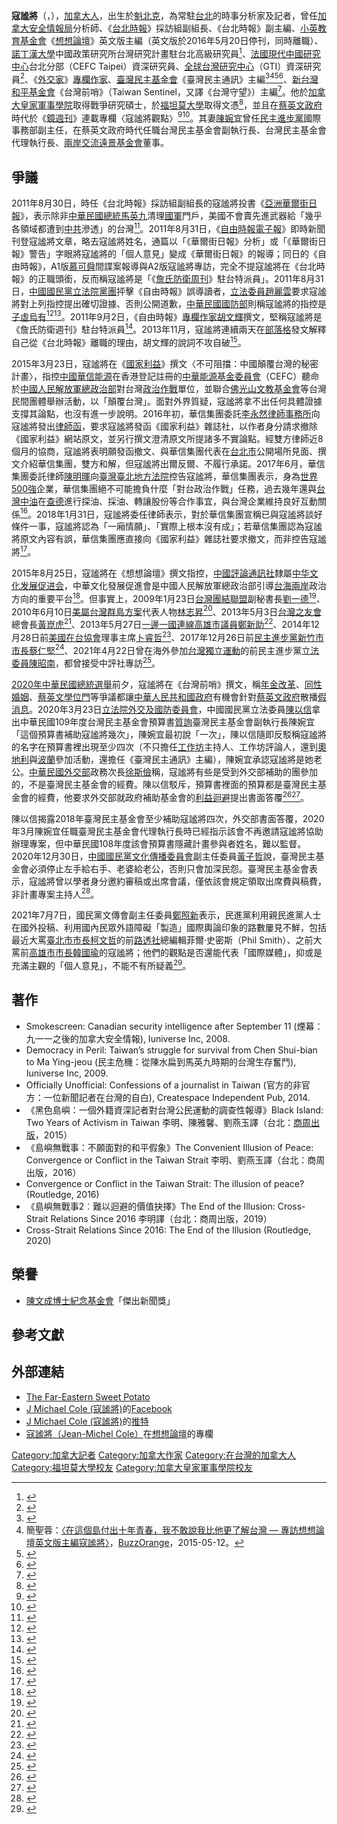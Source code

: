 {{noteTA
|1=zh-hans:外交学者; zh-tw:外交家; zh-hk:外交家;
}}

'''寇謐將'''（{{lang-en| J. Michael Cole}}，{{bd|？|catIdx=Cole, Jean-Michel}}），[[加拿大人|加拿大人]]，出生於[[魁北克|魁北克]]，為常駐[[台北|台北]]的時事分析家及記者，曾任[[加拿大安全情報局|加拿大安全情報局]]分析師、《[[台北時報|台北時報]]》採訪組副組長、《台北時報》副主編、[[小英教育基金會|小英教育基金會]]《[[想想論壇|想想論壇]]》英文版主編（英文版於2016年5月20日停刊，同時離職）、[[諾丁漢大學|諾丁漢大學]]中國政策研究所台灣研究計畫駐台北高級研究員<ref>{{Cite web|title=中國銳實力威脅民主 學者籲台美合作找真相解決|author=石秀娟|url=https://www.cna.com.tw/news/aipl/201812020203.aspx|work=[[中央通訊社|中央通訊社]]|date=2018-12-02|accessdate=2020-06-07|language=zh-TW|quote=英國諾丁罕大學中國政策研究所台灣研究計畫駐台北高級研究員寇謐將（Michael Cole）發表論文時指出……}}</ref>、[[法國現代中國研究中心|法國現代中國研究中心]]台北分部（CEFC Taipei）資深研究員、[[全球台灣研究中心|全球台灣研究中心]]（GTI）資深研究員<ref>{{cite news|url=https://www.businesstoday.com.tw/article/category/183027/post/202109100014|author=寇謐將|title=美國離開阿富汗如何影響台海穩定|publisher=[[今周刊|今周刊]]|date=2021-09-10|accessdate=2021-10-07|language=zh-tw|quote=（作者：J. Michael Cole 寇謐將，全球台灣研究中心資深研究員，常駐台北的時事分析家及記者。曾任英國諾丁罕大學中國政策研究中心，及其合作單位台北法國現代中國研究中心資深研究員。他擁有加拿大皇家軍事學院戰爭研究碩士學位，並曾在渥太華的加拿大國家安全局擔任分析師。）}}</ref>、《[[外交家_(雜誌)|外交家]]》[[專欄作家|專欄作家]]、[[臺灣民主基金會|臺灣民主基金會]]《臺灣民主通訊》主編<ref>{{Cite web |url=http://www.cite.com.tw/authors_search?authors_id=25364 |title=城邦圖書館－寇謐將 |access-date=2016-02-12 |archive-url=https://web.archive.org/web/20160302042212/http://www.cite.com.tw/authors_search?authors_id=25364 |archive-date=2016-03-02 |dead-url=yes }}</ref><ref>簡聖蓉：[http://buzzorange.com/2015/05/12/faces-of-new-media-j-michael-cole-believes-time-is-on-taiwans-side/ 〈在這個島付出十年青春，我不敢說我比他更了解台灣 — 專訪想想論壇英文版主編寇謐將〉]，[[BuzzOrange|BuzzOrange]]，2015-05-12。</ref><ref>{{cite news|url=http://www.storm.mg/lifestyle/77031|title=外國人想瞭解台灣社運，都讀他的報導！寇謐將：兩岸不像馬政府講得這麼和平|author=何宇軒|publisher=[[風傳媒|風傳媒]]|date=2015-12-30|language=zh-tw}}</ref><ref>{{Cite web|title=蔡英文就職當天 「想想論壇英文版」收攤|author=政治中心|url=https://www.nextmag.com.tw/realtimenews/news/38510638|work=[[台灣壹週刊|台灣壹週刊]]|date=2016-04-27|accessdate=2019-03-09|language=zh-TW}}</ref>、[[新台灣和平基金會|新台灣和平基金會]]《台灣前哨》（Taiwan Sentinel，又譯《台灣守望》）主編<ref>{{cite news|url=https://news.ltn.com.tw/news/politics/paper/1069122|author=呂伊萱|title=「台灣守望」上線 盼促進國際了解台灣|publisher=自由時報|date=2017-01-07|accessdate=2021-05-30|language=zh-tw}}</ref>。他於[[加拿大皇家軍事學院|加拿大皇家軍事學院]]取得戰爭研究碩士，於[[福坦莫大學|福坦莫大學]]取得文憑<ref>{{cite web|url=https://www.linkedin.com/in/j-michael-cole-7185b92b|title=J. Michael Cole|publisher=[[LinkedIn|LinkedIn]]}}</ref>，並且在[[蔡英文政府|蔡英文政府]]時代於《[[鏡週刊|鏡週刊]]》連載專欄〈寇謐將觀點〉<ref>{{Cite web|title=【寇謐將觀點】加泰隆尼亞獨立公投是台灣的楷模？這是錯誤且危險的類比|author=寇謐將|url=https://www.mirrormedia.mg/story/20171003int_michaelcolecatalonia/|work=鏡週刊|date=2017-10-04|accessdate=2020-06-07|language=zh-TW|quote=}}</ref><ref>{{Cite web|title=【寇謐將觀點】時間不多了！台灣必須振作起來|author=寇謐將|url=https://www.mirrormedia.mg/story/20180521int001/|work=鏡週刊|date=2018-05-22|accessdate=2020-06-07|language=zh-TW|quote=}}</ref>。其妻[[陳婉宜|陳婉宜]]曾任[[民主進步黨|民主進步黨]]國際事務部副主任，在蔡英文政府時代任職台灣民主基金會副執行長、台灣民主基金會代理執行長、[[兩岸交流遠景基金會|兩岸交流遠景基金會]]董事。

==爭議==
2011年8月30日，時任《台北時報》採訪組副組長的寇謐將投書《[[亞洲華爾街日報|亞洲華爾街日報]]》，表示除非[[中華民國總統|中華民國總統]][[馬英九|馬英九]]清理[[中華民國國軍|國軍]]門戶，美國不會賣先進武器給「幾乎各領域都遭到[[中共|中共]]滲透」的台灣<ref>{{cite news
|url=http://city.udn.com/54532/4703316|author=張佑生|title=寇謐將投書：台遭陸滲透 美不賣先進武器|publisher=[[聯合報|聯合報]]|date=2011-08-31|accessdate=2020-09-05|language=zh-tw|quote=}}</ref>。2011年8月31日，《[[自由時報電子報|自由時報電子報]]》即時新聞刊登寇謐將文章，略去寇謐將姓名，通篇以「《華爾街日報》分析」或「《華爾街日報》警告」字眼將寇謐將的「個人意見」變成《華爾街日報》的報導；同日的《自由時報》，A1版[[慕可舜|慕可舜]]間諜案報導與A2版寇謐將專訪，完全不提寇謐將在《台北時報》的正職頭銜，反而稱寇謐將是「《[[詹氏防衛周刊|詹氏防衛周刊]]》駐台特派員」。2011年8月31日，[[中國國民黨|中國國民黨]][[立法院|立法院]][[黨團|黨團]]抨擊《自由時報》誤導讀者，[[立法委員|立法委員]][[趙麗雲|趙麗雲]]要求寇謐將對上列指控提出確切證據、否則公開道歉，[[中華民國國防部|中華民國國防部]]則稱寇謐將的指控是[[子虛烏有|子虛烏有]]<ref>{{cite news|url=https://www.chinatimes.com/newspapers/20110901000442-260102|author=管婺媛、陳文信、呂昭隆、李明賢|title=挺綠媒體引述：共諜為美軍售阻力？軍方抗議|publisher=[[中國時報|中國時報]]|date=2011-09-01|accessdate=2020-04-06|language=zh-tw|quote=}}</ref><ref>{{cite news|url=|author=楊湘鈞、彭慧明|title=投書轉報導 自由時報僅向網-{}-路讀者道歉|publisher=聯合報|date=2011-09-01|accessdate=2020-04-06|language=zh-tw|quote=}}</ref>。2011年9月2日，《自由時報》[[專欄作家|專欄作家]][[胡文輝|胡文輝]]撰文，堅稱寇謐將是《詹氏防衛週刊》駐台特派員<ref>{{cite news
| url = https://talk.ltn.com.tw/article/paper/521090| author = 胡文輝| title = 慕可舜與寇謐將| publisher = 自由時報| date=2011-09-02|accessdate=2020-04-06|language=zh-tw|quote=寇謐將是誰？他是《詹氏防衛週刊》駐台特派員。……親中擁馬媒體卻迴避他提出的問題，而從其外籍身分、工作單位等大作文章來抹黑他，根本就是馬的打手、權力的爪牙。}}</ref>。2013年11月，寇謐將連續兩天在[[部落格|部落格]]發文解釋自己從《台北時報》離職的理由，胡文輝的說詞不攻自破<ref>{{cite news|url=https://www.3kirikou.org/article_detail.php?SerialNo=2325|author=一心|title=台北時報容不下寇謐將|publisher=三際信-{}-息站|date=2013-11-23|accessdate=2020-04-06|language=zh-tw}}</ref>。

2015年3月23日，寇謐將在《[[國家利益_(雜誌)|國家利益]]》撰文〈不可阻擋：中國顛覆台灣的秘密計畫〉，指控[[中國華信能源|中國華信能源]]在香港登記註冊的[[中華能源基金委員會|中華能源基金委員會]]（CEFC）聽命於[[中國人民解放軍總政治部|中國人民解放軍總政治部]]對台灣[[政治作戰|政治作戰]]單位，並聯合[[佛光山文教基金會|佛光山文教基金會]]等台灣民間團體舉辦活動，以「顛覆台灣」。面對外界質疑，寇謐將拿不出任何具體證據支撐其論點，也沒有進一步說明。2016年初，華信集團委託[[李永然|李永然]][[律師事務所|律師事務所]]向寇謐將發出[[律師函|律師函]]，要求寇謐將發函《國家利益》雜誌社，以作者身分請求撤除《國家利益》網站原文，並另行撰文澄清原文所提諸多不實論點。經雙方律師近8個月的協商，寇謐將表明願發函撤文、與華信集團代表在[[台北市|台北市]]公開場所見面、撰文介紹華信集團，雙方和解，但寇謐將出爾反爾、不履行承諾。2017年6月，華信集團委託律師[[陳明暉|陳明暉]]向[[臺灣臺北地方法院|臺灣臺北地方法院]]控告寇謐將，華信集團表示，身為[[世界500強|世界500強]]企業，華信集團絕不可能擔負什麼「對台政治作戰」任務，過去幾年還與[[台灣中油|台灣中油]]在[[查德|查德]]進行探油、採油、轉讓股份等合作事宜，與台灣企業維持良好互動關係<ref>{{cite news|url=https://www.chinatimes.com/newspapers/20170626000334-260108|author=楊家鑫|title=誣指顛覆台灣 華信跨海告寇謐將|publisher=中國時報|date=2017-06-26|accessdate=2021-05-30|language=zh-tw}}</ref>。2018年1月31日，寇謐將委任律師表示，對於華信集團宣稱已與寇謐將談好條件一事，寇謐將認為「一廂情願」、「實際上根本沒有成」；若華信集團認為寇謐將原文內容有誤，華信集團應直接向《國家利益》雜誌社要求撤文，而非控告寇謐將<ref>{{cite news|url=https://news.ltn.com.tw/news/politics/breakingnews/2329183|author=溫-{于}-德|title=撰文控中國華信集團意圖顛覆台灣 寇謐將被告了|publisher=自由時報電子報|date=2018-02-01|accessdate=2021-05-30|language=zh-tw}}</ref>。

2015年8月25日，寇謐將在《想想論壇》撰文指控，[[中國評論通訊社|中國評論通訊社]]隸屬[[中华文化发展促进会|中华文化发展促进会]]，中華文化發展促進會是中國人民解放軍總政治部引導[[台海兩岸|台海兩岸]]政治方向的重要平台<ref>{{cite web|url=http://www.thinkingtaiwan.com/content/4500|author=寇謐將|language=zh-tw|title=透過全球圍堵台灣 北京在美展開系統性統戰|website=想想論壇|publisher=小英教育基金會|date=2015-08-25|accessdate=2020-09-06|archive-date=2019-11-29|archive-url=https://web.archive.org/web/20191129053305/https://www.thinkingtaiwan.com/content/4500|dead-url=no|quote=中國共產黨統戰部開始投入大量資源，在台灣這個島國的民眾之中形塑親統一情感；而這次宣傳的對象不止台灣民眾，還包含了國際學者──特別是美國學者。……弔詭的是，告訴我們這項消息的來源是中國評論通訊社（中評社）。中評社是在香港註冊成立的網路通訊社，隸屬中華文化促進會（文促會）旗下。文促會是中國人民解放軍總政治聯絡部在引導兩岸政治方向上的重要平台，它成立於2001年，與一些媒體、NGO、智庫有合作關係，並共同舉辦多次論壇、研討會和其他活動，藉由這些活動向台灣政府官員、軍事人員、學生以及一般民眾喊話，傳達「和平統一」的訊息。}}</ref>。但事實上，2009年1月23日[[台灣團結聯盟|台灣團結聯盟]]副秘書長[[劉一德|劉一德]]<ref>{{Cite web|url=http://hk.crntt.com/doc/1008/6/6/3/100866354.html|author=鄒麗泳|language=zh-hk|title=專訪劉一德：台獨運動已被陳水扁搞臭了|publisher=中評社|date=2009-01-24|accessdate=2021-04-26|quote=}}</ref>、2010年6月10日[[美屬台灣群島方案|美屬台灣群島方案]]代表人物[[林志昇|林志昇]]<ref>{{cite news|author=康子仁|language=zh-hk|publisher=中評社|url=http://hk.crntt.com/doc/1013/4/8/6/101348648.html|title=林志昇：台獨是假議題 台灣絕非美第51州|date=2010-06-11|accessdate=2020-05-24}}</ref>、2013年5月3日[[台灣之友會|台灣之友會]]總會長[[黃崑虎|黃崑虎]]<ref>{{Cite web|url=http://hk.crntt.com/doc/1025/2/1/8/102521845.html|author=黃筱筠|language=zh-hk|title=台獨大老黃崑虎：日本不會幫台灣建立主權|publisher=中評社|date=2013-05-04|accessdate=2014-07-01}}</ref>、2013年5月27日[[一邊一國連線|一邊一國連線]][[高雄市議員|高雄市議員]][[鄭新助|鄭新助]]<ref>{{Cite web|url=http://hk.crntt.com/doc/1025/5/5/4/102555432.html|author=高易伸|language=zh-hk|title=鄭新助：蔡英文在凌遲陳水扁|publisher=中評社|date=2013-05-27|accessdate=2021-10-12}}</ref>、2014年12月28日前[[美國在台協會|美國在台協會]]理事主席[[卜睿哲|卜睿哲]]<ref>{{Cite web|url=http://hk.crntt.com/doc/1035/4/7/7/103547725.html|author=-{余}-東暉|language=zh-hk|title=中評獨家：面對台海 卜睿哲為美國利益發聲|publisher=中評社|date=2014-12-29|accessdate=2021-07-26}}</ref>、2017年12月26日前[[民主進步黨|民主進步黨]][[新竹市市長|新竹市市長]][[蔡仁堅|蔡仁堅]]<ref>{{cite news|author=黃文杰|title=綠創黨元老蔡仁堅：只有國民黨有不當財產？|url=http://hk.crntt.com/doc/1049/2/1/2/104921250.html|publisher=中評社|date=2017-12-26|archiveurl=https://archive.today/20180308162101/http://hk.crntt.com/doc/1049/2/1/2/104921250.html?coluid=0&kindid=0&docid=104921250|archivedate=2018-03-08|deadurl=yes|accessdate=2018-09-03}}</ref>、2021年4月22日曾在海外參加[[台灣獨立運動|台灣獨立運動]]的前民主進步黨[[立法委員|立法委員]][[陳昭南|陳昭南]]，都曾接受中評社專訪<ref>{{Cite web|url=http://hk.crntt.com/doc/1060/6/6/7/106066702.html|author=黃文-{杰}-|language=zh-hk|title=陳昭南：“正國會”與蘇貞昌紛爭看誰撐得久|publisher=中評社|date=2021-04-23|accessdate=2021-04-24|quote=}}</ref>。

[[2020年中華民國總統選舉|2020年中華民國總統選舉]]前夕，寇謐將在《台灣前哨》撰文，稱[[年金改革|年金改革]]、[[同性婚姻|同性婚姻]]、[[蔡英文學位門|蔡英文學位門]]等爭議都讓[[中華人民共和國政府|中華人民共和國政府]]有機會針對[[蔡英文政府|蔡英文政府]]散播[[假消息|假消息]]。2020年3月23日[[立法院外交及國防委員會|立法院外交及國防委員會]]，中國國民黨立法委員[[陳以信|陳以信]]拿出中華民國109年度台灣民主基金會預算書[[質詢|質詢]]臺灣民主基金會副執行長陳婉宜「這個預算書補助寇謐將幾次」，陳婉宜最初說「一次」，陳以信隨即反駁稱寇謐將的名字在預算書裡出現至少四次（不只擔任[[工作坊|工作坊]]主持人、工作坊評論人，還到[[奧地利|奧地利]]與[[波蘭|波蘭]]參加活動，還擔任《臺灣民主通訊》主編），陳婉宜承認寇謐將是她老公。[[中華民國外交部|中華民國外交部]]政務次長[[徐斯儉|徐斯儉]]稱，寇謐將有些是受到外交部補助的團參加的，不是臺灣民主基金會的經費。陳以信駁斥，預算書裡面的預算都是臺灣民主基金會的經費，他要求外交部就政府補助基金會的[[利益迴避|利益迴避]]提出書面答覆<ref>{{cite news|url=https://newtalk.tw/news/view/2020-03-23/379485|author=林朝億|title=太太任職民主基金會、先生接受補助 藍委質疑利益迴避|publisher=[[新頭殼|新頭殼]]|date=2020-03-23|accessdate=2020-04-04|language=zh-tw}}</ref><ref>{{cite news|url=https://www.eatnews.net/article-1/20200324-4|author=政治中心|title=稱論文門是創造中國攻擊蔡政府的機會！ 前想想論壇英文主編遭爆拿補助、妻子是民進黨高官|publisher=[[呷新聞|呷新聞]]|date=2020-03-24|accessdate=2020-04-03|language=zh-tw}}</ref>。

陳以信揭露2018年臺灣民主基金會至少補助寇謐將四次，外交部書面答覆，2020年3月陳婉宜任職臺灣民主基金會代理執行長時已經指示該會不再邀請寇謐將協助辦理專案，但中華民國108年度該會預算書隱藏計畫參與者姓名，難以監督。2020年12月30日，[[中國國民黨文化傳播委員會|中國國民黨文化傳播委員會]]副主任委員[[黃子哲|黃子哲]]說，臺灣民主基金會必須停止左手給右手、老婆給老公，否則只會加深民怨。臺灣民主基金會表示，寇謐將曾以學者身分邀約審稿或出席會議，僅依該會規定領取出席費與稿費，非計畫專案主持人<ref>{{cite news|url=https://www.chinatimes.com/newspapers/20201231000486-260118|author=黃福其、楊孟立|title=台灣民主基金會 被爆補助不避親|publisher=中國時報|date=2020-12-31|accessdate=2020-12-31|language=zh-tw}}</ref>。

2021年7月7日，國民黨文傳會副主任委員[[鄭照新|鄭照新]]表示，民進黨利用親民進黨人士在國外投稿、利用國內民眾外語障礙「製造」國際輿論印象的路數屢見不鮮，包括最近大罵[[臺北市市長|臺北市市長]][[柯文哲|柯文哲]]的前[[路透社|路透社]]總編輯菲爾·史密斯（Phil Smith）、之前大罵前[[高雄市市長|高雄市市長]][[韓國瑜|韓國瑜]]的寇謐將；他們的觀點是否還能代表「國際媒體」，抑或是充滿主觀的「個人意見」，不能不有所疑義<ref>{{cite news|url=https://www.storm.mg/article/3801026|author=潘維庭|title=日媒諷藍營「AZ特攻隊」 鄭照新質疑「大內宣」：特定專欄作者觀點偏頗|publisher=風傳媒|date=2021-07-08|accessdate=2021-07-10|language=zh-tw}}</ref>。

==著作==
* Smokescreen: Canadian security intelligence after September 11 (煙幕：九一一之後的加拿大安全情報), Iuniverse Inc, 2008.
* Democracy in Peril: Taiwan’s struggle for survival from Chen Shui-bian to Ma Ying-jeou (民主危機：從陳水扁到馬英九時期的台灣生存奮鬥), Iuniverse Inc, 2009.
* Officially Unofficial: Confessions of a journalist in Taiwan (官方的非官方：一位新聞記者在台灣的自白), Createspace Independent Pub, 2014.
*《黑色島嶼：一個外籍資深記者對台灣公民運動的調查性報導》Black Island: Two Years of Activism in Taiwan 李明、陳雅馨、劉燕玉譯（台北：[[商周出版|商周出版]]，2015）
*《島嶼無戰事：不願面對的和平假象》The Convenient Illusion of Peace: Convergence or Conflict in the Taiwan Strait 李明、劉燕玉譯（台北：商周出版，2016）
* Convergence or Conflict in the Taiwan Strait: The illusion of peace? (Routledge, 2016)
*《島嶼無戰事2︰難以迴避的價值抉擇》The End of the Illusion: Cross-Strait Relations Since 2016 李明譯（台北：商周出版，2019）
* Cross-Strait Relations Since 2016: The End of the Illusion (Routledge, 2020)

==榮譽==
*[[陳文成博士紀念基金會|陳文成博士紀念基金會]]「傑出新聞獎」

==參考文獻==
{{reflist}}

== 外部連結==
*[http://fareasternpotato.blogspot.tw The Far-Eastern Sweet Potato]
*[https://www.facebook.com/jmichael.cole.31 J Michael Cole (寇謐將)]的[[Facebook|Facebook]]
*[https://twitter.com/JMichaelCole1 J Michael Cole (寇謐將)]的[[推特|推特]]
*[http://www.thinkingtaiwan.com/author/2845 寇謐將（Jean-Michel Cole）]在[[想想論壇|想想論壇]]的專欄

{{DEFAULTSORT:Cole, Jean-Michel}}
[[Category:加拿大記者|Category:加拿大記者]]
[[Category:加拿大作家|Category:加拿大作家]]
[[Category:在台灣的加拿大人|Category:在台灣的加拿大人]]
[[Category:福坦莫大學校友|Category:福坦莫大學校友]]
[[Category:加拿大皇家軍事學院校友|Category:加拿大皇家軍事學院校友]]